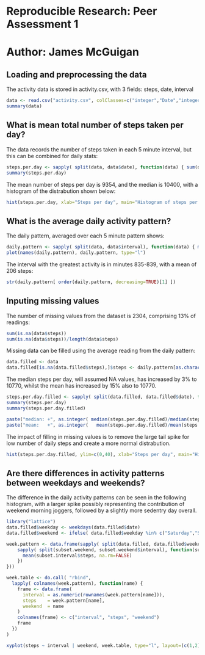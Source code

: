 # Reproducible Research: Peer Assessment 1
# Author: James McGuigan

## Loading and preprocessing the data

The activity data is stored in activity.csv, with 3 fields: steps, date, interval
```r
data <- read.csv("activity.csv", colClasses=c("integer","Date","integer"));
summary(data)
```

## What is mean total number of steps taken per day?

The data records the number of steps taken in each 5 minute interval, but this can be combined for daily stats:
```r
steps.per.day <- sapply( split(data, data$date), function(data) { sum(data$steps,    na.rm=TRUE) })
summary(steps.per.day)
```

The mean number of steps per day is 9354, and the median is 10400, with a histogram of the distrabution shown below:
```r
hist(steps.per.day, xlab="Steps per day", main="Histogram of steps per day")
```

## What is the average daily activity pattern?

The daily pattern, averaged over each 5 minute pattern shows:
```r
daily.pattern <- sapply( split(data, data$interval), function(data) { mean(data$steps, na.rm=TRUE) })
plot(names(daily.pattern), daily.pattern, type="l")
```

The interval with the greatest activity is in minutes 835-839, with a mean of 206 steps:
```r
str(daily.pattern[ order(daily.pattern, decreasing=TRUE)[1] ])
```

## Inputing missing values

The number of missing values from the dataset is 2304, comprising 13% of readings:
```r
sum(is.na(data$steps))
sum(is.na(data$steps))/length(data$steps)
```

Missing data can be filled using the average reading from the daily pattern:
```r
data.filled <- data
data.filled[is.na(data.filled$steps),]$steps <- daily.pattern[as.character(data[is.na(data$steps),]$interval)]
```

The median steps per day, will assumed NA values, has increased by 3% to 10770, whilst the mean has increased by 15% also to 10770.
```r
steps.per.day.filled <- sapply( split(data.filled, data.filled$date), function(data.filled) { sum(data.filled$steps, na.rm=TRUE) })
summary(steps.per.day)
summary(steps.per.day.filled)

paste("median: +", as.integer( median(steps.per.day.filled)/median(steps.per.day) * 100 - 100), "%", sep="")
paste("mean:   +", as.integer(   mean(steps.per.day.filled)/mean(steps.per.day)   * 100 - 100), "%", sep="")
```

The impact of filling in missing values is to remove the large tail spike for low number of daily steps and create a more normal distrabution.
```r
hist(steps.per.day.filled, ylim=c(0,40), xlab="Steps per day", main="Histogram of steps per day using assumed NA values")
```


## Are there differences in activity patterns between weekdays and weekends?

The difference in the daily activity patterns can be seen in the following histogram, with a larger spike possibly representing the contribution of weekend morning joggers, followed by a slightly more sedentry day overall.  
```r
library("lattice")
data.filled$weekday <- weekdays(data.filled$date)
data.filled$weekend <- ifelse( data.filled$weekday %in% c("Saturday","Sunday"), "weekday", "weekend" )

week.pattern <- data.frame(sapply( split(data.filled, data.filled$weekend), function(subset.weekend) {
    sapply( split(subset.weekend, subset.weekend$interval), function(subset.interval) {
      mean(subset.interval$steps, na.rm=FALSE)
    })
}))

week.table <- do.call( "rbind", 
  lapply( colnames(week.pattern), function(name) {
    frame <- data.frame(
      interval = as.numeric(rownames(week.pattern[name])),
      steps    = week.pattern[name],
      weekend  = name
    )
    colnames(frame) <- c("interval", "steps", "weekend")
    frame
  })
)

xyplot(steps ~ interval | weekend, week.table, type="l", layout=(c(1,2)))
```